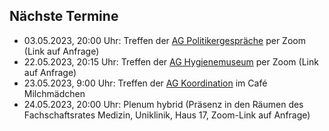 ## Nächste Termine
<!-- * 26.04.2023, 19:00 Uhr: Treffen der AG Ernährung im Café Andalieb -->
* 03.05.2023, 20:00 Uhr: Treffen der [AG Politikergespräche](/arbeitsgruppen/politikergespraeche.qmd) per Zoom (Link auf Anfrage)
* 22.05.2023, 20:15 Uhr: Treffen der [AG Hygienemuseum](/arbeitsgruppen/hygienemuseum.qmd) per Zoom (Link auf Anfrage)
* 23.05.2023, 9:00 Uhr: Treffen der [AG Koordination](/arbeitsgruppen/koordination.qmd) im Café Milchmädchen
* 24.05.2023, 20:00 Uhr: Plenum hybrid (Präsenz in den Räumen des Fachschaftsrates Medizin, Uniklinik, Haus 17, Zoom-Link auf Anfrage)